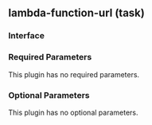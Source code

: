 ## lambda-function-url (task)

### Interface

### Required Parameters

This plugin has no required parameters.

### Optional Parameters

This plugin has no optional parameters.

